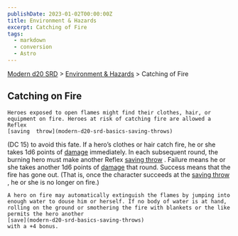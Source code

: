 ```yaml
---
publishDate: 2023-01-02T00:00:00Z
title: Environment & Hazards
excerpt: Catching of Fire
tags:
  - markdown
  - conversion
  - Astro
---
```


[Modern d20 SRD](/#modernD20) > [Environment & Hazards](modern-d20-srd-environment-hazards-index) > Catching of Fire

## Catching on Fire




    Heroes exposed to open flames might find their clothes, hair, or equipment on fire. Heroes at risk of catching fire are allowed a Reflex
    [saving  throw](modern-d20-srd-basics-saving-throws)
(DC 15) to avoid this fate. If a hero’s clothes or hair catch fire, he or she takes 1d6 points of
[damage](modern-d20-srd-combat-damage)
immediately. In each subsequent round, the burning hero must make another Reflex
[saving throw](modern-d20-srd-basics-saving-throws)
. Failure means he or she takes another 1d6 points of
[damage](modern-d20-srd-combat-damage)
that round. Success means that the fire has gone out. (That is, once the character succeeds at the
[saving throw](modern-d20-srd-basics-saving-throws)
, he or she is no longer on fire.)

    A hero on fire may automatically extinguish the flames by jumping into enough water to douse him or herself. If no body of water is at hand, rolling on the ground or smothering the fire with blankets or the like permits the hero another
    [save](modern-d20-srd-basics-saving-throws)
    with a +4 bonus.
